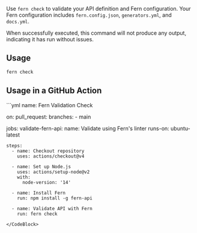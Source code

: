 Use `fern check` to validate your API definition and Fern configuration. Your Fern configuration includes `fern.config.json`, `generators.yml`, and `docs.yml`.

When successfully executed, this command will not produce any output, indicating it has run without issues.

## Usage

```bash
fern check
```

## Usage in a GitHub Action

<CodeBlock title = ".github/workflows/fern-check.yml">
```yml 
name: Fern Validation Check

on:
pull_request:
branches: - main

jobs:
validate-fern-api:
name: Validate using Fern's linter
runs-on: ubuntu-latest

    steps:
      - name: Checkout repository
        uses: actions/checkout@v4

      - name: Set up Node.js
        uses: actions/setup-node@v2
        with:
          node-version: '14'

      - name: Install Fern
        run: npm install -g fern-api

      - name: Validate API with Fern
        run: fern check

```
</CodeBlock>
```
